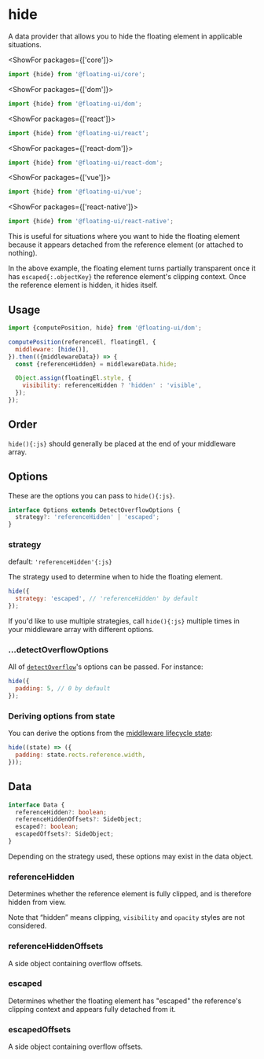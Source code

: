 <PageCard>

# hide

A data provider that allows you to hide the floating element in
applicable situations.

<MiddlewareContainer>
  <MiddlewareBadge type="Data Provider" />
</MiddlewareContainer>

<ShowFor packages={['core']}>

```js
import {hide} from '@floating-ui/core';
```

</ShowFor>

<ShowFor packages={['dom']}>

```js
import {hide} from '@floating-ui/dom';
```

</ShowFor>

<ShowFor packages={['react']}>

```js
import {hide} from '@floating-ui/react';
```

</ShowFor>

<ShowFor packages={['react-dom']}>

```js
import {hide} from '@floating-ui/react-dom';
```

</ShowFor>

<ShowFor packages={['vue']}>

```js
import {hide} from '@floating-ui/vue';
```

</ShowFor>

<ShowFor packages={['react-native']}>

```js
import {hide} from '@floating-ui/react-native';
```

</ShowFor>

This is useful for situations where you want to hide the floating
element because it appears detached from the reference element
(or attached to nothing).

</PageCard>

<div className="flex flex-col gap-4">
  <Chrome
    label="Scroll up"
    center
    scrollable="y"
    className="h-96"
    scrollHeight={325}
  >
    <Floating
      portaled
      middleware={[{name: 'offset', options: 5}, {name: 'hide'}]}
    >
      <div className="grid h-32 w-32 place-items-center border-2 border-dashed border-gray-1000" />
    </Floating>
  </Chrome>
</div>

In the above example, the floating element turns partially
transparent once it has `escaped{:.objectKey}` the reference
element's clipping context. Once the reference element is hidden,
it hides itself.

## Usage

```js
import {computePosition, hide} from '@floating-ui/dom';

computePosition(referenceEl, floatingEl, {
  middleware: [hide()],
}).then(({middlewareData}) => {
  const {referenceHidden} = middlewareData.hide;

  Object.assign(floatingEl.style, {
    visibility: referenceHidden ? 'hidden' : 'visible',
  });
});
```

## Order

`hide(){:js}` should generally be placed at the end of your
middleware array.

## Options

These are the options you can pass to `hide(){:js}`.

```ts
interface Options extends DetectOverflowOptions {
  strategy?: 'referenceHidden' | 'escaped';
}
```

### strategy

default: `'referenceHidden'{:js}`

The strategy used to determine when to hide the floating element.

```js
hide({
  strategy: 'escaped', // 'referenceHidden' by default
});
```

If you'd like to use multiple strategies, call `hide(){:js}`
multiple times in your middleware array with different options.

### ...detectOverflowOptions

All of [`detectOverflow`](/docs/detectOverflow#options)'s options
can be passed. For instance:

```js
hide({
  padding: 5, // 0 by default
});
```

### Deriving options from state

You can derive the options from the
[middleware lifecycle state](/docs/middleware#middlewarestate):

```js
hide((state) => ({
  padding: state.rects.reference.width,
}));
```

## Data

```ts
interface Data {
  referenceHidden?: boolean;
  referenceHiddenOffsets?: SideObject;
  escaped?: boolean;
  escapedOffsets?: SideObject;
}
```

Depending on the strategy used, these options may exist in the
data object.

### referenceHidden

Determines whether the reference element is fully clipped, and is
therefore hidden from view.

Note that “hidden” means clipping, `visibility` and `opacity`
styles are not considered.

### referenceHiddenOffsets

A side object containing overflow offsets.

### escaped

Determines whether the floating element has "escaped" the
reference's clipping context and appears fully detached from it.

### escapedOffsets

A side object containing overflow offsets.
